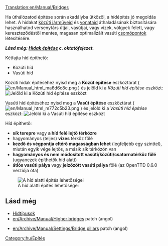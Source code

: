 [[Translation:en/Manual/Bridges]]

<!--
 Previous content wasn't as insightful as the building bridges tutorial
 + this page should be more of a reference, link section and a quick guide, not beginners guide
-->

Ha úthálózatod építése során akadályba ütközöl, a hídépítés jó megoldás lehet. A hidakat [[hu/Manual/Közúti járművek|közúti járműveid]] és [[hu/Manual/Vonatok|vonataid]] áthaladásának biztosítására használhatod versenytárs útjai, vasútjai, vagy vizek, völgyek felett, vagy kereszteződéstől mentes, magasan optimalizált vasúti [[hu/Community/Junctionary/Main Page|csomópontok]] létesítésére.

'''''Lásd még: [[hu/Manual/Hidak építése|Hidak építése]] c. oktatófejezet.'''''

Kétfajta híd építhető:
* Közúti híd
* Vasúti híd

Közúti hidak építéséhez nyisd meg a '''Közút építése''' eszköztárat ( [[File:en/Manual html ma6d6c8c.png]] ) és jelöld ki a ''Közúti híd építése'' eszközt:
[[File:en/BridgeTut14.png|none|frame|Jelöld ki a ''Közúti híd építése'' eszközt]]

Vasúti híd építéséhez nyisd meg a '''Vasút építése''' eszköztárat ( [[File:en/Manual html m772c5b23.png]] ) és jelöld ki a ''Vasúti híd építése'' eszközt:
[[File:en/BridgeTut1.png|none|frame|Jelöld ki a ''Vasúti híd építése'' eszközt]]

Híd építhető:
* '''sík terepre''' vagy '''a híd felé lejtő térközre'''
*  hagyományos (teljes) '''vizes''' térköz fölé
* '''kezdő és végpontja eltérő magasságban lehet''' (legfeljebb egy szinttel), miután egyik vége lejtős, a másik sík térközön van 
* '''hagyományos és nem módosított vasúti/közúti/csatornatérköz fölé''' (ugyanezek építhetők híd alatt)
* '''átlós vasúti pálya''' vagy '''jelzőzött vasúti pálya''' fölé (az OpenTTD 0.6.0 verziója óta)
[[File:en/Bridges2 833.png|frame|center|A híd alatti építés lehetőségei]]


== Lásd még ==
*[[hu/Manual/Base Set/Hídtípusok|Hídtípusok]]
*[[en/Archive/Manual/Higher bridges]] patch (angol)

*[[en/Archive/Manual/Settings/Bridge pillars]] patch (angol)

[[Category:hu/Építés]]
<!-- this is not tutorial/walkthrough category member -->